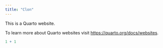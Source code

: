 ```yaml
---
title: "Clon"
---
```


This is a Quarto website.

To learn more about Quarto websites visit <https://quarto.org/docs/websites>.

```r
1 + 1
```
